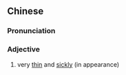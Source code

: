 {{also|黄酸黄酸}}
==Chinese==
{{zh-forms|s=黄酸黄酸|type=22}}

===Pronunciation===
{{zh-pron
|mn=n̂g-sng-n̂g-sng
|cat=a
}}

===Adjective===
{{zh-adj}}

# {{lb|zh|Min Nan}} very [[thin]] and [[sickly]] (in appearance)